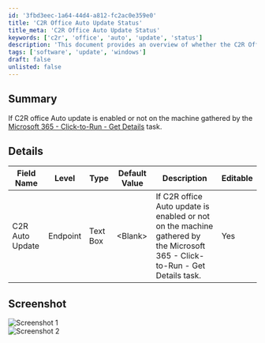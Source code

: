 ```yaml
---
id: '3fbd3eec-1a64-44d4-a812-fc2ac0e359e0'
title: 'C2R Office Auto Update Status'
title_meta: 'C2R Office Auto Update Status'
keywords: ['c2r', 'office', 'auto', 'update', 'status']
description: 'This document provides an overview of whether the C2R Office Auto Update feature is enabled on machines, as gathered by the Microsoft 365 Click-to-Run Get Details task. It includes details on the relevant field, its level, type, default value, and editability.'
tags: ['software', 'update', 'windows']
draft: false
unlisted: false
---
```

## Summary

If C2R office Auto update is enabled or not on the machine gathered by the [Microsoft 365 - Click-to-Run - Get Details](https://proval.itglue.com/DOC-5078775-17917390) task.

## Details

| Field Name         | Level    | Type      | Default Value | Description                                                                                                           | Editable |
|--------------------|----------|-----------|---------------|-----------------------------------------------------------------------------------------------------------------------|----------|
| C2R Auto Update     | Endpoint | Text Box  | \<Blank>       | If C2R office Auto update is enabled or not on the machine gathered by the Microsoft 365 - Click-to-Run - Get Details task. | Yes      |

## Screenshot

![Screenshot 1](../../../static/img/Endpoint---C2R-Auto-Update/image_1.png)  
![Screenshot 2](../../../static/img/Endpoint---C2R-Auto-Update/image_2.png)












